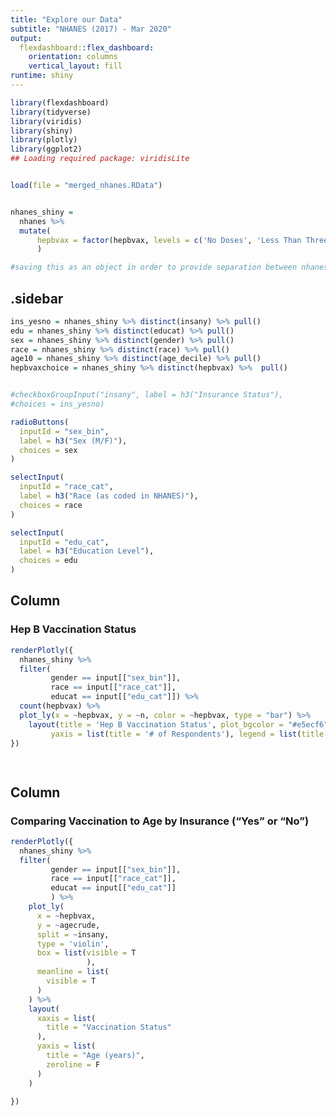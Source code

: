 ```yaml
---
title: "Explore our Data"
subtitle: "NHANES (2017) - Mar 2020"
output: 
  flexdashboard::flex_dashboard:
    orientation: columns
    vertical_layout: fill
runtime: shiny
---
```


```r
library(flexdashboard)
library(tidyverse)
library(viridis)
library(shiny)
library(plotly)
library(ggplot2)
## Loading required package: viridisLite



```



```r

load(file = "merged_nhanes.RData")


nhanes_shiny = 
  nhanes %>% 
  mutate(
      hepbvax = factor(hepbvax, levels = c('No Doses', 'Less Than Three Doses', 'At Least Three Doses'), labels = c("Not Vaccinated", "Partially Vaccinated", "Fully Vaccinated"))
      )

#saving this as an object in order to provide separation between nhanes data and any further data manipulation

```

 {.sidebar}
-----------------------------------------------------------------------

```r
ins_yesno = nhanes_shiny %>% distinct(insany) %>% pull()
edu = nhanes_shiny %>% distinct(educat) %>% pull()
sex = nhanes_shiny %>% distinct(gender) %>% pull()
race = nhanes_shiny %>% distinct(race) %>% pull()
age10 = nhanes_shiny %>% distinct(age_decile) %>% pull()
hepbvaxchoice = nhanes_shiny %>% distinct(hepbvax) %>%  pull()


#checkboxGroupInput("insany", label = h3("Insurance Status"), 
#choices = ins_yesno)

radioButtons(
  inputId = "sex_bin",
  label = h3("Sex (M/F)"),
  choices = sex
)

selectInput(
  inputId = "race_cat",
  label = h3("Race (as coded in NHANES)"), 
  choices = race
)

selectInput(
  inputId = "edu_cat",
  label = h3("Education Level"), 
  choices = edu
)


```

Column {data-width=500}
-----------------------------------------------------------------------

### Hep B Vaccination Status

```r

renderPlotly({
  nhanes_shiny %>% 
  filter(
         gender == input[["sex_bin"]],
         race == input[["race_cat"]],
         educat == input[["edu_cat"]]) %>% 
  count(hepbvax) %>% 
  plot_ly(x = ~hepbvax, y = ~n, color = ~hepbvax, type = "bar") %>% 
    layout(title = 'Hep B Vaccination Status', plot_bgcolor = "#e5ecf6", xaxis = list(title = 'Hep B Vax Statuses'), 
         yaxis = list(title = '# of Respondents'), legend = list(title = list(text ='<b> Doses </b>')))
})

  
```

Column {data-width=500}
-----------------------------------------------------------------------
### Comparing Vaccination to Age by Insurance ("Yes" or "No")

```r
renderPlotly({
  nhanes_shiny %>% 
  filter(
         gender == input[["sex_bin"]],
         race == input[["race_cat"]],
         educat == input[["edu_cat"]]
         ) %>% 
    plot_ly(
      x = ~hepbvax,
      y = ~agecrude, 
      split = ~insany,
      type = 'violin',
      box = list(visible = T
                 ),
      meanline = list(
        visible = T
      )
    ) %>% 
    layout(
      xaxis = list(
        title = "Vaccination Status"
      ),
      yaxis = list(
        title = "Age (years)",
        zeroline = F
      )
    )

})
```


